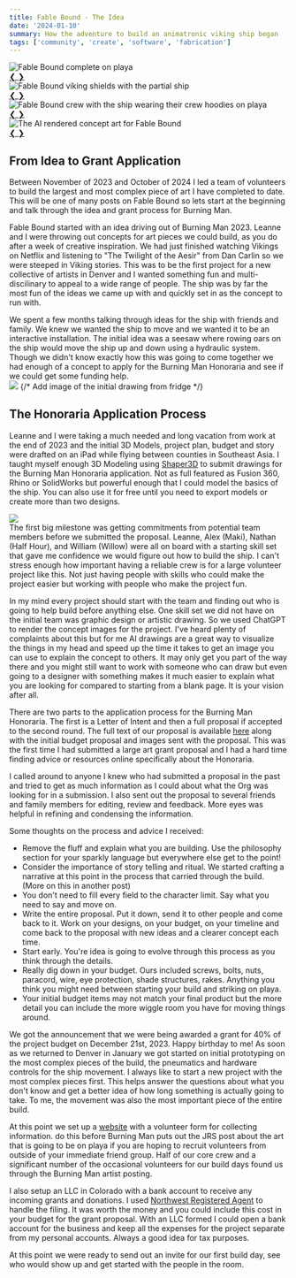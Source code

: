 ```yaml
---
title: Fable Bound - The Idea
date: '2024-01-10'
summary: How the adventure to build an animatronic viking ship began
tags: ['community', 'create', 'software', 'fabrication']
---
```


<div class="carousel">
  <div id="slide1" class="carousel-item relative w-full">
    <img
      src="/static/images/blog/fable_bound/complete.jpg"
      class="w-full"
      alt="Fable Bound complete on playa"
    />
    <div class="absolute left-5 right-5 top-1/2 flex -translate-y-1/2 transform justify-between">
      <a href="#slide4" class="btn-circle btn">
        ❮
      </a>
      <a href="#slide2" class="btn-circle btn">
        ❯
      </a>
    </div>
  </div>
  <div id="slide2" class="carousel-item relative w-full">
    <img
      src="/static/images/blog/fable_bound/shields_and_ship.jpg"
      class="w-full"
      alt="Fable Bound viking shields with the partial ship"
    />
    <div class="absolute left-5 right-5 top-1/2 flex -translate-y-1/2 transform justify-between">
      <a href="#slide1" class="btn-circle btn">
        ❮
      </a>
      <a href="#slide3" class="btn-circle btn">
        ❯
      </a>
    </div>
  </div>
  <div id="slide3" class="carousel-item relative w-full">
    <img
      src="/static/images/blog/fable_bound/crew_and_ship.jpg"
      class="w-full"
      alt="Fable Bound crew with the ship wearing their crew hoodies on playa"
    />
    <div class="absolute left-5 right-5 top-1/2 flex -translate-y-1/2 transform justify-between">
      <a href="#slide2" class="btn-circle btn">
        ❮
      </a>
      <a href="#slide4" class="btn-circle btn">
        ❯
      </a>
    </div>
  </div>
  <div id="slide4" class="carousel-item relative w-full">
    <img
      src="/static/images/blog/fable_bound/concept.jpg"
      class="w-full"
      alt="The AI rendered concept art for Fable Bound"
    />
    <div class="absolute left-5 right-5 top-1/2 flex -translate-y-1/2 transform justify-between">
      <a href="#slide3" class="btn-circle btn">
        ❮
      </a>
      <a href="#slide1" class="btn-circle btn">
        ❯
      </a>
    </div>
  </div>
</div>

## From Idea to Grant Application

Between November of 2023 and October of 2024 I led a team of volunteers to build the largest and most complex piece of art I have completed to date. This will be one of many posts on Fable Bound so lets start at the beginning and talk through the idea and grant process for Burning Man.

Fable Bound started with an idea driving out of Burning Man 2023. Leanne and I were throwing out concepts for art pieces we could build, as you do after a week of creative inspiration. We had just finished watching Vikings on Netflix and listening to "The Twilight of the Aesir" from Dan Carlin so we were steeped in Viking stories. This was to be the first project for a new collective of artists in Denver and I wanted something fun and multi-discilinary to appeal to a wide range of people. The ship was by far the most fun of the ideas we came up with and quickly set in as the concept to run with.

<div class="flex flex-row">
  <div class="basis-1/2 pr-2">
    We spent a few months talking through ideas for the ship with friends and family. We knew we
    wanted the ship to move and we wanted it to be an interactive installation. The initial idea was
    a seesaw where rowing oars on the ship would move the ship up and down using a hydraulic system.
    Though we didn't know exactly how this was going to come together we had enough of a concept to
    apply for the Burning Man Honoraria and see if we could get some funding help.
  </div>
  <div class="basis-1/2">
    <img src="/static/images/blog/fable_bound/concept.jpg" class="w-full" />
    {/* Add image of the initial drawing from fridge */}
  </div>
</div>

## The Honoraria Application Process

Leanne and I were taking a much needed and long vacation from work at the end of 2023 and the initial
3D Models, project plan, budget and story were drafted on an iPad while flying between counties in Southeast
Asia. I taught myself enough 3D Modeling using [Shaper3D](https://www.shapr3d.com/) to submit drawings for the Burning Man Honoraria application. Not as full featured
as Fusion 360, Rhino or SolidWorks but powerful enough that I could model the basics of the ship. You can also use it for free until you need to export models or create more than two designs.

<div class="flex flex-row">
  <div class="basis-1/2 pr-2">
    <img src="/static/images/blog/fable_bound/fb_3d_model.jpg" class="w-full" />
  </div>
  <div class="basis-1/2 pl-2">
    The first big milestone was getting commitments from potential team members before we submitted
    the proposal. Leanne, Alex (Maki), Nathan (Half Hour), and William (Willow) were all on board
    with a starting skill set that gave me confidence we would figure out how to build the ship. I
    can't stress enough how important having a reliable crew is for a large volunteer project like
    this. Not just having people with skills who could make the project easier but working with
    people who make the project fun.
  </div>
</div>

In my mind every project should start with the team and finding out who is going to help build before anything else. One skill set we did not have on the initial team was graphic design or artistic drawing. So we used ChatGPT to render the concept images for the project. I've heard plenty of complaints about this but for me AI drawings are a great way to visualize the things in my head and speed up the time it takes to get an image you can use to explain the concept to others. It may only get you part of the way there and you might still want to work with someone who can draw but even going to a designer with something makes it much easier to explain what you are looking for compared to starting from a blank page. It is your vision after all.

There are two parts to the application process for the Burning Man Honoraria. The first is a Letter of Intent and then a full proposal if accepted to the second round. The full text of our proposal is available [here](https://drive.google.com/drive/u/0/folders/1NHEvRrvbSDs2GUfbdgqs4cF31ApGQRgw) along with the initial budget proposal and images sent with the proposal. This was the first time I had submitted a large art grant proposal and I had a hard time finding advice or resources online specifically about the Honoraria.

I called around to anyone I knew who had submitted a proposal in the past and tried to get as much information as I could about what the Org was looking for in a submission. I also sent out the proposal to several friends and family members for editing, review and feedback. More eyes was helpful in refining and condensing the information.

Some thoughts on the process and advice I received:

- Remove the fluff and explain what you are building. Use the philosophy section for your sparkly language but everywhere else get to the point!
- Consider the importance of story telling and ritual. We started crafting a narrative at this point in the process that carried through the build. (More on this in another post)
- You don't need to fill every field to the character limit. Say what you need to say and move on.
- Write the entire proposal. Put it down, send it to other people and come back to it. Work on your designs, on your budget, on your timeline and come back to the proposal with new ideas and a clearer concept each time.
- Start early. You're idea is going to evolve through this process as you think through the details.
- Really dig down in your budget. Ours included screws, bolts, nuts, paracord, wire, eye protection, shade structures, rakes. Anything you think you might need between starting your build and striking on playa.
- Your initial budget items may not match your final product but the more detail you can include the more wiggle room you have for moving things around.

We got the announcement that we were being awarded a grant for 40% of the project budget on December 21st, 2023. Happy birthday to me! As soon as we returned to Denver in January we got started on initial prototyping on the most complex pieces of the build, the pneumatics and hardware controls for the ship movement. I always like to start a new project with the most complex pieces first. This helps answer the questions about what you don't know and get a better idea of how long something is actually going to take. To me, the movement was also the most important piece of the entire build.

At this point we set up a [website](https://buildtostrike.org/) with a volunteer form for collecting information. do this before Burning Man puts out the JRS post about the art that is going to be on playa if you are hoping to recruit volunteers from outside of your immediate friend group. Half of our core crew and a significant number of the occasional volunteers for our build days found us through the Burning Man artist posting.

I also setup an LLC in Colorado with a bank account to receive any incoming grants and donations. I used [Northwest Registered Agent](https://www.northwestregisteredagent.com/) to handle the filing. It was worth the money and you could include this cost in your budget for the grant proposal. With an LLC formed I could open a bank account for the business and keep all the expenses for the project separate from my personal accounts. Always a good idea for tax purposes.

At this point we were ready to send out an invite for our first build day, see who would show up and get started with the people in the room.

